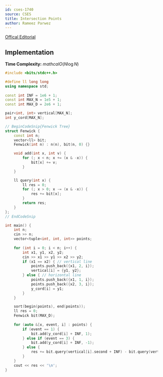 ```yaml
---
id: cses-1740
source: CSES
title: Intersection Points
author: Rameez Parwez
---
```


[Offical Editorial](https://usaco.guide/CPH.pdf#page=286)

## Implementation

**Time Complexity:** $mathcal{O}(N\log N)$

<LanguageSection>
<CPPSection>

```cpp
#include <bits/stdc++.h>

#define ll long long
using namespace std;
 
const int INF = 1e6 + 1;
const int MAX_N = 1e5 + 1;
const int MAX_D = 2e6 + 1;

pair<int, int> vertical[MAX_N];
int y_cord[MAX_N];

// BeginCodeSnip{Fenwick Tree}
struct Fenwick {
    const int n;
    vector<ll> bit;
    Fenwick(int n) : n(n), bit(n, 0) {}

    void add(int x, int v) {
		for (; x < n; x += (x & -x)) {
			bit[x] += v;
		}
	}

    ll query(int x) {
        ll res = 0;
		for (; x > 0; x -= (x & -x)) {
			res += bit[x];
		}
        return res;
    }
};
// EndCodeSnip

int main() {
	int n;
	cin >> n;
	vector<tuple<int, int, int>> points;
	
	for (int i = 0; i < n; i++) {
		int x1, y1, x2, y2;
		cin >> x1 >> y1 >> x2 >> y2;
		if (x1 == x2) { // vertical line
			points.push_back({x1, 2, i});
			vertical[i] = {y1, y2};
		} else { // horizontal line
			points.push_back({x1, 1, i});
			points.push_back({x2, 3, i});
			y_cord[i] = y1;
		}
	}

	sort(begin(points), end(points));
	ll res = 0;
	Fenwick bit(MAX_D);
    
	for (auto &[x, event, i] : points) {
		if (event == 1) {
			bit.add(y_cord[i] + INF, 1);
		} else if (event == 3) {
			bit.add(y_cord[i] + INF, -1);
		} else {
			res += bit.query(vertical[i].second + INF) - bit.query(vertical[i].first + INF - 1);
		}
	}
	cout << res << '\n';
}
```

</CPPSection>
</LanguageSection>